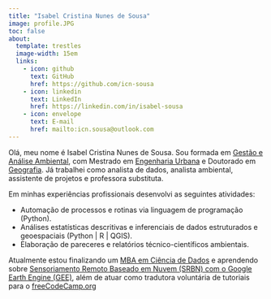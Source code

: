```yaml
---
title: "Isabel Cristina Nunes de Sousa"
image: profile.JPG
toc: false
about: 
  template: trestles
  image-width: 15em
  links:
    - icon: github
      text: GitHub
      href: https://github.com/icn-sousa
    - icon: linkedin
      text: LinkedIn
      href: https://linkedin.com/in/isabel-sousa
    - icon: envelope
      text: E-mail
      href: mailto:icn.sousa@outlook.com
---
```

        
Olá, meu nome é Isabel Cristina Nunes de Sousa. Sou formada em [Gestão e Análise Ambiental](https://www.gestaoambiental.ufscar.br/), com Mestrado em [Engenharia Urbana](https://www.ppgeu.ufscar.br/pt-br) e Doutorado em [Geografia](https://igce.rc.unesp.br/#!/pos-graduacao/programas-de-pos/geografia/). Já trabalhei como analista de dados, analista ambiental, assistente de projetos e professora substituta. 

Em minhas experiências profissionais desenvolvi as seguintes atividades:

- Automação de processos e rotinas via linguagem de programação (Python).
- Análises estatísticas descritivas e inferenciais de dados estruturados e geoespaciais (Python | R | QGIS).
- Elaboração de pareceres e relatórios técnico-científicos ambientais.

Atualmente estou finalizando um [MBA em Ciência de Dados](https://cemeai.icmc.usp.br/MBA/) e aprendendo sobre [Sensoriamento Remoto Baseado em Nuvem (SRBN) com o Google Earth Engine (GEE)](https://www.eefabook.org/), além de atuar como tradutora voluntária de tutoriais para o [freeCodeCamp.org](https://www.freecodecamp.org/)